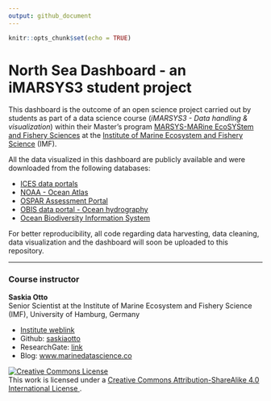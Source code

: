 ```yaml
---
output: github_document
---
```


```r
knitr::opts_chunk$set(echo = TRUE)
```

<!-- README.md is generated from README.Rmd. Please edit that file -->

# North Sea Dashboard - an iMARSYS3 student project

This dashboard is the outcome of an open science project carried out by students as part of a data science course (*iMARSYS3 - Data handling & visualization*) within their Master's program [MARSYS-MARine EcoSYStem and Fishery Sciences](https://www.biologie.uni-hamburg.de/en/studium/master/marine-oekosystem-und-fischereiwissenschaften.html) at the [Institute of Marine Ecosystem and Fishery Science](https://www.biologie.uni-hamburg.de/en/einrichtungen/imf.html) (IMF).

All the data visualized in this dashboard are publicly available and were downloaded from the following databases:

- [ICES data portals](https://www.ices.dk/data/data-portals/)
- [NOAA - Ocean Atlas](https://www.ncei.noaa.gov/data/oceans/woa/WOA18/DATA/)
- [OSPAR Assessment Portal](https://oap.ospar.org/en/ospar-assessments/intermediate-assessment-2017/pressures-human-activities/distribution-reported-impulsive-sounds-sea/ )
- [OBIS data portal - Ocean hydrography](https://mapper.obis.org/?taxonid=148899,146203&areaid=32350&startdate=2000-01-01)
- [Ocean Biodiversity Information System ](https://mapper.obis.org/?taxonid=1080&areaid=32350 )

For better reproducibility, all code regarding data harvesting, data cleaning, data visualization and the dashboard will soon be uploaded to this repository.

---
### Course instructor

**Saskia Otto**<br>
Senior Scientist at the Institute of Marine Ecosystem and Fishery Science (IMF), University of Hamburg, Germany<br>

- [Institute weblink](https://www.biologie.uni-hamburg.de/en/forschung/oekologie-biologische-ressourcen/maroeksysdyn/mitarbeiter/otto-saskia.html)
- Github: [saskiaotto](https://github.com/saskiaotto)
- ResearchGate: [link](https://www.researchgate.net/profile/Saskia_Otto)
- Blog: [www.marinedatascience.co](https://www.marinedatascience.co)




<a rel="license" href="http://creativecommons.org/licenses/by-sa/4.0/"><img alt="Creative Commons License" style="border-width:0" src="https://i.creativecommons.org/l/by-sa/4.0/80x15.png"></a><br>
This work is licensed under a <a rel="license" href="http://creativecommons.org/licenses/by-sa/4.0/">Creative Commons Attribution-ShareAlike 4.0 International License </a>.
<br>
